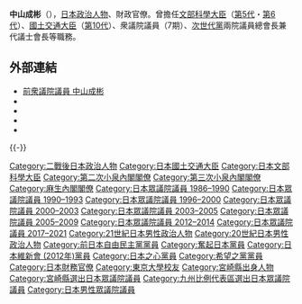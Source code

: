 {{Infobox Officeholder
|name          = 中山成彬
|image         = Nariaki Nakayama 20090825.JPG
|imagesize     = 
|order         = 
|office        = {{JPN}}第10任[[國土交通大臣|國土交通大臣]]
|term_start    = 2008年9月24日
|term_end     = 2008年9月28日
|primeminister     = [[麻生太郎|麻生太郎]]
|predecessor   = [[谷垣禎一|谷垣禎一]]
|successor     = {{link-ja|金子一義|金子一義}}
|office2        = {{JPN}}第5、6任[[文部科学大臣|文部科学大臣]]
|term_start2    = 2004年9月27日
|term_end2     = 2005年10月31日
|primeminister2     = [[小泉純一郎|小泉純一郎]]
|predecessor2   = [[谷垣禎一|谷垣禎一]]
|successor2     = {{link-ja|小坂憲次|小坂憲次}}
| office3 = {{JPN}}[[眾議院_(日本)|眾議院]]議員
|term_start3  = 2017年10月23日
|term_end3   = 2021年10月14日
|predecessor3 = 
|successor3  = 
|constituency3= [[比例九州區|比例九州區]]
|term_start4  = 2012年12月21日
|term_end4   = 2014年11月21日
|predecessor4 = 
|successor4  = 
|constituency4= [[比例九州區|比例九州區]]
|term_start5  = 1996年10月20日
|term_end5   = 2009年7月21日
|predecessor5 = 新設選區
|successor5  = {{link-ja|川村秀三郎|川村秀三郎}}
|constituency5=[[宮崎縣第1區|宮崎縣第1區]]
|term_start6  = 1986年7月8日
|term_end6   = 1993年6月18日
|predecessor6 = 
|successor6 = 
|constituency6= {{link-ja|宮崎縣第2區 (中選舉區)|宮崎県第2区 (中選挙区)|宮崎縣第2區}}
|birth_date   = {{birth date and age|1943|6|7}}
|birth_place  = {{JPN}}[[宮崎縣|宮崎縣]][[西諸縣郡|西諸縣郡]][[小林町|小林町]]<br>（現[[小林市|小林市]]）
|nationality  = {{JPN}}
|citizenship  = {{JPN}}
|death_date   = 
|death_place  = 
|party        = （[[自由民主黨_(日本)|自由民主黨]]→）<br />（[[奮起日本|奮起日本]]→）<br />（[[日本維新會|日本維新會]]→）<br />（[[次世代黨|次世代黨]]→）<br />（[[守護日本之心黨|守護日本之心黨]]→）<br />（[[日本之心黨|日本之心黨]]→）<br />（[[希望之党|希望之党]]→）<br/>（[[希望之党_(日本2018年)|希望之党]]→）<br />[[無黨籍|無黨籍]]
|spouse       = [[中山恭子|中山恭子]]
|children     = 
|family       = 
|alma_mater   = [[東京大學|東京大學]]法学部
|occupation   =
|website=[http://www.nakayamanariaki.com/ 前衆議院議員 中山成彬]
}}

'''中山成彬'''（{{bd|1943年|6月7日|||catIdx=}}），[[日本|日本]][[政治人物|政治人物]]、財政官僚。曾擔任[[文部科學大臣|文部科學大臣]]（[[第2次小泉改造内閣|第5代]]・[[第3次小泉内閣|第6代]]）、[[國土交通大臣|國土交通大臣]]（[[麻生内閣|第10代]]）、衆議院議員（7期）、[[次世代黨|次世代黨]]兩院議員總會長兼代議士會長等職務。

== 外部連結 ==
* [http://www.nakayamanariaki.com/ 前衆議院議員 中山成彬]{{Wayback|url=http://www.nakayamanariaki.com/ |date=20101124063552 }}
* {{twitter|nakayamanariaki|中山なりあき (nakayamanariaki)}} 
* {{Facebook|nariaki.nakayama|中山 成彬}}
* {{Facebook|nakayamanariaki.official|中山成彬（なかやま　なりあき）/Nariaki Nakayama【Official】}}
* {{YouTube|u=nakayamanariaki}}

{{-}}
{{start box}}
{{s-ppo}}
{{Succession box
| title  = [[次世代黨|次世代黨兩院議員總會長]]
| years  = 2014年7月 - 12月
| before = （初代）
| after  = [[江口克彦|江口克彦]]
}}
{{Succession box
| title  = [[日本維新會|日本維新會兩院議員総会長]]
| years  = 2012年 - 2014年
| before = [[谷畑孝|谷畑孝]]
| after  = 谷畑孝
}}
{{s-par}}
{{succession box 
| title  = {{Flagicon|日本}} [[厚生労働委員会|衆議院厚生労働委員長]]
| before = [[坂井隆憲|坂井隆憲]]
| years  = 2003年   
| after  = [[衛藤晟一|衛藤晟一]]
}}
{{succession box 
| title  = {{Flagicon|日本}} 衆議院商工委員長
| before = [[古賀正浩|古賀正浩]]
| years  = 1999年 - 2000年
| after  = [[古屋圭司|古屋圭司]]
}}
{{s-off}}
{{succession box 
| title  = {{Flagicon|日本}} [[国土交通大臣|国土交通大臣]] 
| before = [[谷垣禎一|谷垣禎一]]
| years  = 第10代：2008年
| after  = [[金子一義|金子一義]]
}}
{{succession box 
| title  = {{Flagicon|日本}} [[文部科学大臣|文部科学大臣]] 
| before = [[谷垣禎一|谷垣禎一]]
| years  = 第5・6代：2004年 - 2005年
| after  = [[小坂憲次|小坂憲次]]
}}
{{Succession box
| title  = {{flagicon|JPN}} [[經濟產業副大臣|經濟產業副大臣]]
| titlenote  = 與[[松田岩夫|松田岩夫]]共同
| years  = 2001年
| before = 新設
| after  = [[古屋圭司|古屋圭司]]<br />[[松田岩夫|松田岩夫]]
}}
{{end box}}

{{國土交通大臣}}
{{文部科學大臣}}
{{第二次小泉內閣}}
{{第三次小泉內閣}}
{{麻生內閣}}

{{DEFAULTSORT:Nakayama Nariaki}}
[[Category:二戰後日本政治人物|Category:二戰後日本政治人物]]
[[Category:日本國土交通大臣|Category:日本國土交通大臣]]
[[Category:日本文部科學大臣|Category:日本文部科學大臣]]
[[Category:第二次小泉內閣閣僚|Category:第二次小泉內閣閣僚]]
[[Category:第三次小泉內閣閣僚|Category:第三次小泉內閣閣僚]]
[[Category:麻生內閣閣僚|Category:麻生內閣閣僚]]
[[Category:日本眾議院議員_1986–1990|Category:日本眾議院議員 1986–1990]]
[[Category:日本眾議院議員_1990–1993|Category:日本眾議院議員 1990–1993]]
[[Category:日本眾議院議員_1996–2000|Category:日本眾議院議員 1996–2000]]
[[Category:日本眾議院議員_2000–2003|Category:日本眾議院議員 2000–2003]]
[[Category:日本眾議院議員_2003–2005|Category:日本眾議院議員 2003–2005]]
[[Category:日本眾議院議員_2005–2009|Category:日本眾議院議員 2005–2009]]
[[Category:日本眾議院議員_2012–2014|Category:日本眾議院議員 2012–2014]]
[[Category:日本眾議院議員_2017–2021|Category:日本眾議院議員 2017–2021]]
[[Category:21世紀日本男性政治人物|Category:21世紀日本男性政治人物]]
[[Category:20世紀日本男性政治人物|Category:20世紀日本男性政治人物]]
[[Category:前日本自由民主黨黨員|Category:前日本自由民主黨黨員]]
[[Category:奮起日本黨員|Category:奮起日本黨員]]
[[Category:日本維新會_(2012年)黨員|Category:日本維新會 (2012年)黨員]]
[[Category:日本之心黨員|Category:日本之心黨員]]
[[Category:希望之黨黨員|Category:希望之黨黨員]]
[[Category:日本財務官僚|Category:日本財務官僚]]
[[Category:東京大學校友|Category:東京大學校友]]
[[Category:宮崎縣出身人物|Category:宮崎縣出身人物]]
[[Category:宮崎縣選出日本眾議院議員|Category:宮崎縣選出日本眾議院議員]]
[[Category:九州比例代表區選出日本眾議院議員|Category:九州比例代表區選出日本眾議院議員]]
[[Category:日本男性眾議院議員|Category:日本男性眾議院議員]]